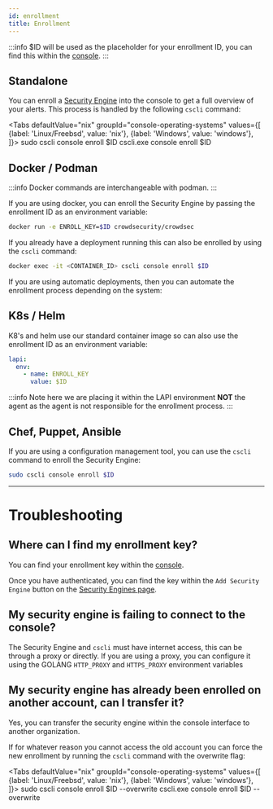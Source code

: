 ```yaml
---
id: enrollment
title: Enrollment
---
```



:::info
$ID will be used as the placeholder for your enrollment ID, you can find this within the [console](https://app.crowdsec.net/).
:::

## Standalone

You can enroll a [Security Engine](/getting_started/getting_started.md) into the console to get a full overview of your alerts. This process is handled by the following `cscli` command:

<Tabs
  defaultValue="nix"
  groupId="console-operating-systems"
  values={[
    {label: 'Linux/Freebsd', value: 'nix'},
    {label: 'Windows', value: 'windows'},
  ]}>
  <TabItem value="nix">
    <CodeBlock className="language-bash">sudo cscli console enroll $ID</CodeBlock>
  </TabItem>
  <TabItem value="windows">
    <CodeBlock className="language-bash">cscli.exe console enroll $ID</CodeBlock>
  </TabItem>
</Tabs>

## Docker / Podman

:::info
Docker commands are interchangeable with podman.
:::

If you are using docker, you can enroll the Security Engine by passing the enrollment ID as an environment variable:

```bash
docker run -e ENROLL_KEY=$ID crowdsecurity/crowdsec
```

If you already have a deployment running this can also be enrolled by using the `cscli` command:

```bash
docker exec -it <CONTAINER_ID> cscli console enroll $ID
```

If you are using automatic deployments, then you can automate the enrollment process depending on the system:

## K8s / Helm

K8's and helm use our standard container image so can also use the enrollment ID as an environment variable:

```yaml
lapi:
  env:
    - name: ENROLL_KEY
      value: $ID
```

:::info
Note here we are placing it within the LAPI environment **NOT** the agent as the agent is not responsible for the enrollment process.
:::

## Chef, Puppet, Ansible

If you are using a configuration management tool, you can use the `cscli` command to enroll the Security Engine:

```bash
sudo cscli console enroll $ID
```

---

# Troubleshooting

## Where can I find my enrollment key?

You can find your enrollment key within the [console](https://app.crowdsec.net/).

Once you have authenticated, you can find the key within the `Add Security Engine` button on the [Security Engines page](https://app.crowdsec.net/security-engines).

## My security engine is failing to connect to the console?

The Security Engine and `cscli` must have internet access, this can be through a proxy or directly. If you are using a proxy, you can configure it using the GOLANG `HTTP_PROXY` and `HTTPS_PROXY` environment variables

## My security engine has already been enrolled on another account, can I transfer it?

Yes, you can transfer the security engine within the console interface to another organization.

If for whatever reason you cannot access the old account you can force the new enrollment by running the `cscli` command with the overwrite flag:

<Tabs
  defaultValue="nix"
  groupId="console-operating-systems"
  values={[
    {label: 'Linux/Freebsd', value: 'nix'},
    {label: 'Windows', value: 'windows'},
  ]}>
  <TabItem value="nix">
    <CodeBlock className="language-bash">sudo cscli console enroll $ID --overwrite</CodeBlock>
  </TabItem>
  <TabItem value="windows">
    <CodeBlock className="language-bash">cscli.exe console enroll $ID --overwrite</CodeBlock>
  </TabItem>
</Tabs>